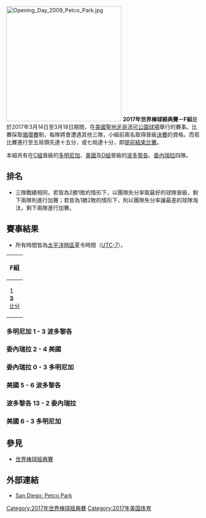 [[File:Opening_Day_2009_Petco_Park.jpg|300px]]
{{Main|2017年世界棒球經典賽}}
'''2017年世界棒球經典賽－F組'''是於2017年3月14日至3月18日期間，在[[美國|美國]][[聖地牙哥_(加利福尼亞州)|聖地牙哥]][[沛可公園球場|沛可公園球場]]舉行的賽事。比賽採取[[循環賽|循環賽]]制，每隊將會遭遇其他三隊，小組前兩名取得晉級[[2017年世界棒球經典賽決賽|決賽]]的資格。而若比賽進行至五局領先達十五分，或七局達十分，即[[提前結束比賽|提前結束比賽]]。

本組共有在[[2017年世界棒球經典賽－C組|C組]]晉級的[[多明尼加棒球代表隊|多明尼加]]、[[美國棒球代表隊|美國]]及[[2017年世界棒球經典賽－D組|D組]]晉級的[[波多黎各棒球代表隊|波多黎各]]、[[委內瑞拉棒球代表隊|委內瑞拉]]四隊。

== 排名 ==
* 三隊戰績相同，若皆為2勝1敗的情形下，以團隊失分率取最好的球隊晉級，剩下兩隊則進行加賽；若皆為1勝2敗的情形下，則以團隊失分率讓最差的球隊淘汰，剩下兩隊進行加賽。
{{2017年世界棒球經典賽－F組}}

== 賽事結果 ==
* 所有時間皆為[[太平洋時區|太平洋時區]]夏令時間（[[UTC-7|UTC-7]]）。

{| class=wikitable
|-
!colspan=6|F組
|-
|{{bb|DOM}} 1<br>'''{{bb|PUR}} 3'''<br><small>[[#多明尼加_1_-_3_波多黎各|比分]]</small>
|{{bb|VEN}} 2<br>'''{{bb|USA}} 4'''<br><small>[[#委內瑞拉_2_-_4_美國|比分]]</small>
|{{bb|VEN}} 0<br>'''{{bb|DOM}} 3'''<br><small>[[#委內瑞拉_0_-_3_多明尼加|比分]]</small>
|{{bb|USA}} 5<br>'''{{bb|PUR}} 6'''<br><small>[[#美國_5_-_6_波多黎各|比分]]</small>
|'''{{bb|PUR}} 13'''<br>{{bb|VEN}} 2<br><small>[[#波多黎各_13_-_2_委內瑞拉|比分]]</small>
|'''{{bb|USA}} 6'''<br>{{bb|DOM}} 3<br><small>[[#美國_6_-_3_多明尼加|比分]]</small>
|}

=== 多明尼加 1 - 3 波多黎各 ===
{{2017年世界棒球經典賽F組－多明尼加 vs. 波多黎各}}

=== 委內瑞拉 2 - 4 美國 ===
{{2017年世界棒球經典賽F組－委內瑞拉 vs. 美國}}

=== 委內瑞拉 0 - 3 多明尼加 ===
{{2017年世界棒球經典賽F組－委內瑞拉 vs. 多明尼加}}

=== 美國 5 - 6 波多黎各 ===
{{2017年世界棒球經典賽F組－美國 vs. 波多黎各}}

=== 波多黎各 13 - 2 委內瑞拉 ===
{{2017年世界棒球經典賽F組－波多黎各 vs. 委內瑞拉}}

=== 美國 6 - 3 多明尼加 ===
{{2017年世界棒球經典賽F組－美國 vs. 多明尼加}}

== 參見 ==
* [[世界棒球經典賽|世界棒球經典賽]]

== 外部連結 ==
* [https://www.worldbaseballclassic.com/venue/sandiego San Diego: Petco Park]{{Wayback|url=https://www.worldbaseballclassic.com/venue/sandiego |date=20170317052958 }}

{{2017年世界棒球經典賽|state=collapsed}}

[[Category:2017年世界棒球經典賽|Category:2017年世界棒球經典賽]]
[[Category:2017年美国体育|Category:2017年美国体育]]